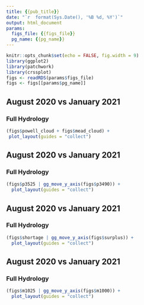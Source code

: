 ```yaml
---
title: {{pub_title}}
date: "`r  format(Sys.Date(), '%B %d, %Y')`"
output: html_document
params:
  figs_file: {{figs_file}}
  pg_name: {{pg_name}}
---
```


```r
knitr::opts_chunk$set(echo = FALSE, fig.width = 9)
library(ggplot2)
library(patchwork)
library(crssplot)
figs <- readRDS(params$figs_file)
figs <- figs[[params$pg_name]]
```

## August 2020 vs January 2021
### Full Hydrology

```r
(figs$powell_cloud + figs$mead_cloud) +
 plot_layout(guides = "collect")
```

## August 2020 vs January 2021
### Full Hydrology

```r
(figs$p3525 | gg_move_y_axis(figs$p3490)) +
  plot_layout(guides = "collect")
```

## August 2020 vs January 2021
### Full Hydrology

```r
(figs$shortage | gg_move_y_axis(figs$surplus)) +
  plot_layout(guides = "collect")
```

## August 2020 vs January 2021
### Full Hydrology

```r
(figs$m1025 | gg_move_y_axis(figs$m1000)) +
  plot_layout(guides = "collect")
```
